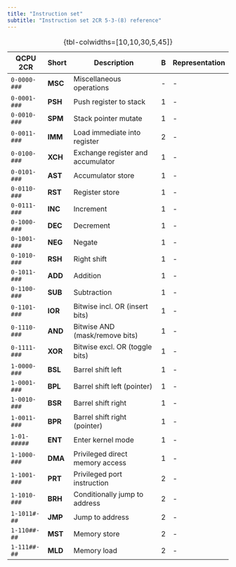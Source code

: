 ```yaml
---
title: "Instruction set"
subtitle: "Instruction set 2CR 5-3-(8) reference"
---
```


::: {.column-screen-inset-left}
| QCPU 2CR     | Short   | Description                       | B | Representation |
|--------------+---------+-----------------------------------+---+----------------|
| `0-0000-###` | **MSC** | Miscellaneous operations          | - | -              |
| `0-0001-###` | **PSH** | Push register to stack            | 1 | -              |
| `0-0010-###` | **SPM** | Stack pointer mutate              | 1 | -              |
| `0-0011-###` | **IMM** | Load immediate into register      | 2 | -              |
| `0-0100-###` | **XCH** | Exchange register and accumulator | 1 | -              |
| `0-0101-###` | **AST** | Accumulator store                 | 1 | -              |
| `0-0110-###` | **RST** | Register store                    | 1 | -              |
| `0-0111-###` | **INC** | Increment                         | 1 | -              |
| `0-1000-###` | **DEC** | Decrement                         | 1 | -              |
| `0-1001-###` | **NEG** | Negate                            | 1 | -              |
| `0-1010-###` | **RSH** | Right shift                       | 1 | -              |
| `0-1011-###` | **ADD** | Addition                          | 1 | -              |
| `0-1100-###` | **SUB** | Subtraction                       | 1 | -              |
| `0-1101-###` | **IOR** | Bitwise incl. OR (insert bits)    | 1 | -              |
| `0-1110-###` | **AND** | Bitwise AND (mask/remove bits)    | 1 | -              |
| `0-1111-###` | **XOR** | Bitwise excl. OR (toggle bits)    | 1 | -              |
| `1-0000-###` | **BSL** | Barrel shift left                 | 1 | -              |
| `1-0001-###` | **BPL** | Barrel shift left (pointer)       | 1 | -              |
| `1-0010-###` | **BSR** | Barrel shift right                | 1 | -              |
| `1-0011-###` | **BPR** | Barrel shift right (pointer)      | 1 | -              |
| `1-01-#####` | **ENT** | Enter kernel mode                 | 1 | -              |
| `1-1000-###` | **DMA** | Privileged direct memory access   | 1 | -              |
| `1-1001-###` | **PRT** | Privileged port instruction       | 2 | -              |
| `1-1010-###` | **BRH** | Conditionally jump to address     | 2 | -              |
| `1-1011#-##` | **JMP** | Jump to address                   | 2 | -              |
| `1-110##-##` | **MST** | Memory store                      | 2 | -              |
| `1-111##-##` | **MLD** | Memory load                       | 2 | -              |
: {tbl-colwidths=[10,10,30,5,45]}
:::
